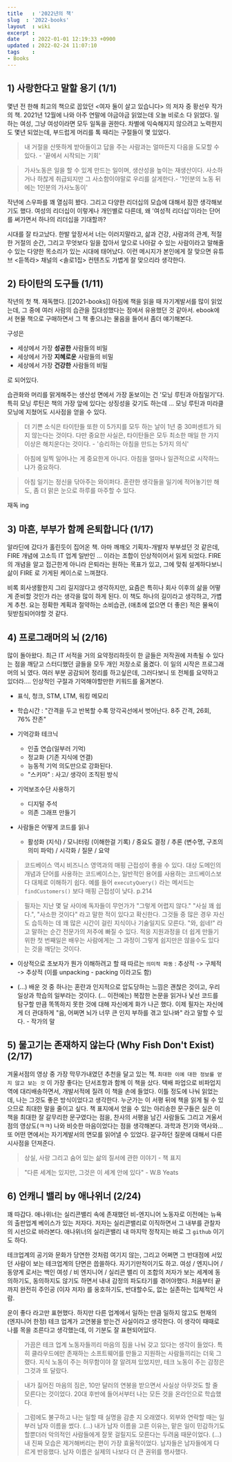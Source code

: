 ```yaml
---
title   : '2022년의 책' 
slug  : '2022-books'
layout  : wiki 
excerpt : 
date    : 2022-01-01 12:19:33 +0900
updated : 2022-02-24 11:07:10
tags    : 
- Books
---
```


## 1) 사랑한다고 말할 용기 (1/1) 
몇년 전 한해 최고의 책으로 꼽았던 <여자 둘이 살고 있습니다> 의 저자 중 황선우 작가의 책. 2021년 12월에 나와 아주 연말에 야금야금 읽었는데 오늘 비로소 다 읽었다. 일하는 여성, 그냥 여성이라면 모두 일독을 권한다. 차별에 익숙해지지 않으려고 노력한지도 몇년 되었는데, 부드럽게 머리를 톡 때리는 구절들이 몇 있었다. 

> 내 거절을 산뜻하게 받아들이고 답을 주는 사람과는 얼마든지 다음을 도모할 수 있다. - '끝에서 시작되는 기회'

> 가사노동은 일을 할 수 있게 만드는 일이며, 생산성을 높이는 재생산이다. 사소하거나 하찮게 취급되지만 그 사소함이야말로 우리를 살게한다.- '1인분의 노동 뒤에는 1인분의 가사노동이'

작년에 스우파를 꽤 열심히 봤다. 그리고 다양한 리더십의 모습에 대해서 잠깐 생각해보기도 했다. 여성의 리더십이 이렇게나 개인별로 다른데, 왜 '여성적 리더십'이라는 단어를 써가면서 하나의 리더십을 기대할까? 

시대를 잘 타고났다. 한발 앞장서서 너는 이러지말라고, 삶과 건강, 사람과의 관계, 적절한 거절의 순간, 그리고 무엇보다 일을 잡아서 앞으로 나아갈 수 있는 사람이라고 말해줄 수 있는 다양한 목소리가 있는 시대에 태어났다. 이런 메시지가 본인에게  잘 맞으면 유튜브 <듣똑라> 채널의 <솔로1집> 컨텐츠도 가볍게 잘 맞으리라 생각한다.

## 2) 타이탄의 도구들 (1/11)

작년의 첫 책. 재독했다. [[2021-books]] 아침에 책을 읽을 때 자기계발서를 많이 읽었는데, 그 중에 여러 사람의 습관을 집대성했다는 점에서 유용했던 것 같아서. ebook에서 현물 책으로 구매하면서 그 책 좋으냐는 물음을 들어서 좀더 얘기해본다. 

구성은 
-  세상에서 가장 **성공한** 사람들의 비밀 
-  세상에서 가장 **지혜로운** 사람들의 비밀 
-  세상에서 가장 **건강한** 사람들의 비밀 

로 되어있다. 

습관화와 머리를 맑게해주는 생산성 면에서 가장 돋보이는 건 '모닝 루틴과 아침일기'다. 
특히 모닝 루틴은 책의 가장 앞에 있다는 상징성을 갖기도 하는데 ... 모닝 루틴과 미라클 모닝에 지쳤어도 시사점을 얻을 수 있다.  

> 더 기쁜 소식은 타이탄들 또한 이 5가지를 모두 하는 날이 1년 중 30퍼센트가 되지 않는다는 것이다. 다만 중요한 사실은, 타이탄들은 모두 최소한 매일 한 가지 이상은 해치운다는 것이다. - '승리하는 아침을 만드는 5가지 의식'

> 아침에 일찍 일어나는 게 중요한게 아니다. 아침을 얼마나 일관적으로 시작하느냐가 중요하다. 

> 아침 일기는 정신을 닦아주는 와이퍼다. 혼란한 생각들을 일기에 적어놓기만 해도, 좀 더 맑은 눈으로 하루를 마주할 수 있다. 

재독 ing 

## 3) 마흔, 부부가 함께 은퇴합니다  (1/17)
알라딘에 갔다가 홀린듯이 집어온 책. 아마 깨깨오 기획자-개발자 부부셨던 것 같은데, FIRE 개념에 고소득 IT 업계 일반인 ... 이라는 조합이 인상적이어서 읽게 되었다. FIRE 의 개념을 알고 접근한게 아니라 은퇴라는 원하는 목표가 있고, 그에 맞춰 설계하다보니 삶이 FIRE 로 가게된 케이스로 느껴졌다. 

비록 회사생활한지 그리 길지않다고 생각하지만, 요즘은 특히나 회사 이후의 삶을 어떻게 준비할 것인가 라는 생각을 많이 하게 된다. 이 책도 하나의 길이라고 생각하고, 가볍게 추천. 요는 정확한 계획과 절약하는 소비습관, (애초에 없으면 더 좋은) 적은 물욕이 뒷받침되어야할 것 같다. 

## 4) 프로그래머의 뇌 (2/16) 
많이 돌아왔다. 최근 IT 서적을 거의 요약정리하듯이 한 글들은 저작권에 저촉될 수 있다는 점을 깨닫고 스터디했던 글들을 모두 개인 저장소로 옮겼다. 이 일의 시작은 프로그래머의 뇌 였다. 여러 부분 공감되어 정리를 하고싶은데, 그러다보니 또 전체를 요약하고 있더라.... 인상적인 구절과 기억해야할만한 키워드를 옮겨본다. 

- 표식, 청크, STM, LTM, 워킹 메모리 
- 학습시간 : "간격을 두고 반복할 수록 망각곡선에서 벗어난다. 8주 간격, 26회, 76% 잔존" 
- 기억강화 테크닉 
  - 인출 연습(일부러 기억) 
  - 정교화 (기존 지식에 연결) 
  - 능동적 기억 의도만으로 강화된다. 
  - "스키마" : 사고/ 생각이 조직된 방식

- 기억보조수단 사용하기 
  - 디지털 주석
  - 의존 그래프 만들기

- 사람들은 어떻게 코드를 읽나 
  - 활성화 (지식) / 모니터링 (이해한걸 기록) / 중요도 결정 / 추론 (변수명, 구조의 의미 파악) / 시각화 / 질문 / 요약

> 코드베이스 역시 비즈니스 영역과의 매핑 근접성이 좋을 수 있다. 대상 도메인의 개념과 단어를 사용하는 코드베이스는, 일반적인 용어를 사용하는 코드베이스보다 대체로 이해하기 쉽다. 예를 들어 `executyQuery()` 라는 메서드는 `findCustomers()` 보다 매핑 근접성이 낮다. p.214

> 필자는 지난 몇 달 사이에 독자들이 무언가가 "그렇게 어렵지 않다." "사실 꽤 쉽다.", "사소한 것이다" 라고 말한 적이 있다고 확신한다. 그것들 중 많은 경우 자신도 습득하는 데 꽤 많은 시간이 걸린 지식이나 기술일지도 모른다. "와, 쉽네!" 라고 말하는 순간 전문가의 저주에 빠질 수 있다. 적응 지원과정을 더 쉽게 만들기 위한 첫 번째일은 배우는 사람에게는 그 과정이 그렇게 쉽지만은 않을수도 있다는 것을 깨닫는 것이다. 

- 이상적으로 초보자가 뭔가 이해하려고 할 때 따르는 `의미적 파동` : 추상적 -> 구체적 -> 추상적 (이를 unpacking - packing 이라고도 함) 

- (...) 배운 것 중 하나는 혼란과 인지적으로 압도당하는 느낌은 괜찮은 것이고, 우리 일상과 학습의 일부라는 것이다. (... 이전에는) 복잡한 논문을 읽거나 낯선 코드를 탐구할 만큼 똑똑하지 못한 것에 대해 자신에게 화가 나곤 했다. 이제 필자는 자신에게 더 관대하게 "음, 어쩌면 뇌가 너무 큰 인지 부하를 겪고 있나봐" 라고 말할 수 있다. - 작가의 말

## 5) 물고기는 존재하지 않는다 (Why Fish Don't Exist) (2/17)
겨울서점의 영상 중 가장 막무가내였던 추천을 달고 있는 책. `최대한 이에 대한 정보를 얻지 않고 보는 것` 이 가장 좋다는 단서조항과 함께 이 책을 샀다. 
택배 파업으로 비파업지역에 대리배송하면서, 개발서적에 질려 이 책을 손에 들었다. 이틀 정도에 나눠 읽었는데, 나는 그것도 좋은 방식이었다고 생각한다. 
누군가는 이 서평 뒤에 책을 읽게 될 수 있으므로 최대한 말을 줄이고 싶다. 책 표지에서 얻을 수 있는 아리송한 문구들은 실은 이 책을 최대한 잘 갈무리한 문구였다는 점을, 찬사의 서평을 남긴 사람들도 그리고 겨울서점의 영상도(ㅋㅋ) 나와 비슷한 마음이었다는 점을 생각해본다. 
과학과 전기와 역사와... 또 어떤 면에서는 자기계발서의 면모를 읽어낼 수 있었다. 갈구하던 질문에 대해서 다른 시사점을 던져준다. 

> 상실, 사랑 그리고 숨어 있는 삶의 질서에 관한 이야기 - 책 표지

> "다른 세계는 있지만, 그것은 이 세계 안에 있다" - W.B Yeats

## 6) 언캐니 밸리 by 애나위너 (2/24) 
꽤 따갑다. 애나위너는 실리콘밸리 속에 존재했던 비-엔지니어 노동자로 이전에는 뉴욕의 출판업계 베이스가 있는 저자다. 저자는 실리콘밸리로 이직하면서 그 내부를 관찰자의 시선으로 바라본다. 애나위너의 실리콘밸리 내 마지막 정착지는 바로 그 `github` 이기도 하다. 

테크업계의 공기와 문화가 당연한 것처럼 여기지 않는, 그리고 어쩌면 그 반대점에 서있던 사람이 보는 테크업계의 단면은 씁쓸하다. 자기기만적이기도 하고. 여성 / 엔지니어 / 동양계 로서는 백인 여성 / 비 엔지니어 / 실리콘 밸리 이 조합의 저자가 보는 세계에 동의하기도, 동의하지도 않기도 하면서 내내 감정의 파도타기를 겪어야했다. 처음부터 끝까지 완전히 주인공 (이자 저자) 를 옹호하기도, 반대할수도, 없는 실존하는 입체적인 사람. 

운이 좋다 라고만 표현했다. 하지만 다른 업계에서 일하는 만큼 일하지 않고도 현재의 (엔지니어 한정) 테크 업계가 고연봉을 받는건 사실이라고 생각한다. 이 생각이 때때로 나를 목을 조른다고 생각했는데, 이 기분도 잘 표현되어있다. 

> 가끔은 테크 업계 노동자들끼리 마음의 짐을 나눠 갖고 있다는 생각이 들었다. 특히 클라우드에만 존재하는 소프트웨어를 만들고 지원하는 사람들끼리는 더욱 그랬다. 지식 노동이 주는 허무함이야 잘 알려져 있었지만, 테크 노동이 주는 감정은 그것과 또 달랐다. 

> 내가 짊어진 마음의 짐은, 10만 달러의 연봉을 받으면서 사실상 아무것도 할 줄 모른다는 것이었다. 20대 후반에 들어서부터 나는 모든 것을 온라인으로 학습했다. 

> 그럼에도 불구하고 나는 일할 때 실명을 감춘 지 오래였다. 외부와 연락할 때는 일부러 남자 이름을 썼다. (...) 내가 남자 이름을 고른 이유는, 맡은 일이 민감하기도 할뿐더러 악의적인 사람들에게 잘못 걸릴지도 모른다는 두려움 때문이었다. (...) 내 진짜 모습은 제거해버리는 편이 가장 효율적이었다. 남자들은 남자들에게 다르게 반응했다. 남자 이름은 실제의 나보다 더 큰 권위를 행사했다. 

